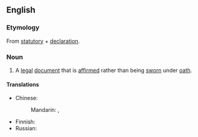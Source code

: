 ==English==

===Etymology===
From [[statutory]] + [[declaration]].

===Noun===
{{wikipedia}}
{{en-noun}}

# {{lb|en|legal}} A [[legal]] [[document]] that is [[affirm]]ed rather than being [[sworn]] under [[oath]].

====Translations====
{{trans-top|legal document}}
* Chinese:
*: Mandarin: {{t|cmn|法定聲明|sc=Hani}}, {{t|cmn|法定声明|tr=fǎdìng shēngmíng|sc=Hani}}
{{trans-mid}}
* Finnish: {{t|fi|kirjallinen vakuutus}}
* Russian: {{t-needed|ru}}
{{trans-bottom}}